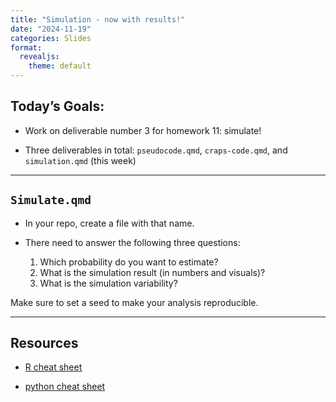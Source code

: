 ```yaml
---
title: "Simulation - now with results!"
date: "2024-11-19"
categories: Slides
format: 
  revealjs:
    theme: default
---
```


## Today's Goals:

- Work on deliverable number 3 for homework 11: simulate!


- Three deliverables in total: `pseudocode.qmd`, `craps-code.qmd`, and `simulation.qmd` (this week)

----

## `Simulate.qmd`

- In your repo, create a file with that name.

- There need to answer the following three questions:
  
  1. Which probability do you want to estimate?
  2. What is the simulation result (in numbers and visuals)?
  3. What is the simulation variability?

Make sure to set a seed to make your analysis reproducible. 

----

## Resources

- [R cheat sheet](https://srvanderplas.github.io/stat-computing-r-python/files/Short-refcard.pdf)

- [python cheat sheet](https://srvanderplas.github.io/stat-computing-r-python/files/Python3_reference_cheat_sheet.pdf)





